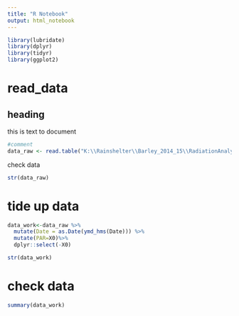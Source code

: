 ```yaml
---
title: "R Notebook"
output: html_notebook
---
```

```r
library(lubridate)
library(dplyr)
library(tidyr)
library(ggplot2)
```


# read_data
## heading
this is text to document


```r
#comment
data_raw <- read.table("K:\\Rainshelter\\Barley_2014_15\\RadiationAnalysis\\BarleyPARData.dat",header = TRUE, sep=",")

```

check data
```r

str(data_raw)
```
# tide up data
```r
data_work<-data_raw %>%
  mutate(Date = as.Date(ymd_hms(Date))) %>%
  mutate(PAR=X0)%>%
  dplyr::select(-X0)

str(data_work)
```
# check data
```r
summary(data_work)
```

```r
data_work %>% 
  ggplot(aes(x=Date, y=PAR)) +
  geom_point()+
  facet_grid(Cultivar~Irrigation)
  
```

```r
data_raw <- read.table("K:\\Rainshelter\\Barley_2014_15\\RadiationAnalysis\\BarleyPARData.dat",header = TRUE, sep=",")
View(data_raw)
str(data_raw)
```
```r

data_raw_WHEAT <- read.table("K:\\Rainshelter\\Barley_2014_15\\RadiationAnalysis\\WheatPARData.dat",header = TRUE, sep=",")
View(data_raw)
str(data_raw)

```

```r
head(data_raw)
```

```r
tail(data_raw)
```
```r
summary(data_raw)
```

```r
RUE <- read.table("K:\\CPDiary\\Data\\R file\\R_TablesforRUE.txt", header = TRUE)
```

```r
summary(RUE)
head(RUE)
tail(RUE)
```

```r
summary(RUE)
```
```r
RUEStats <- read.table("K:\\CPDiary\\Data\\R file\\RUE_stats.txt", header = TRUE)
summary(RUEStats)
```

```r
head(RUEStats)
```
```r
View(RUEStats)
```
```r
str(RUEStats)
```

```r
WheatPAR <- read.table("K:\\Rainshelter\\Barley_2014_15\\RadiationAnalysis\\WheatPARData.dat", header = TRUE, sep=",")
```
```r
summary(WheatPAR)
```
Creat transimmitted PAR
```r
data_work <- data_raw %>%
  mutate(X0 = ifelse(X0<0,0,as.numeric(X0))) %>% # make negative values = 0
  mutate(Cultivar = as.factor(Cultivar))%>%
  mutate(Cultivar = as.factor(Block))%>%
  mutate(Cultivar = as.factor(Irrigation))%>%
  mutate(Date_time=ymd_hms(Date)) %>%
  mutate(Date=as.Date(Date)) # creating daily "date"


summary(data_work)

str(data_work)

```
Do averages
```r
df_average <- data_work %>%
  group_by(Measurement,Cultivar,Irrigation,Block,Date) %>% # average by? ...
  summarise(PAR_avg = mean(X0)) # %>%
 # filter(Date == "2014-11-06")

summary(df_average)




# test

str(data_raw)

str(data_work)
```
graph
```r
df_average %>%
  ggplot(aes(x=Date, y=PAR_avg))+
  geom_line(aes(colour=factor(Measurement)))
```

